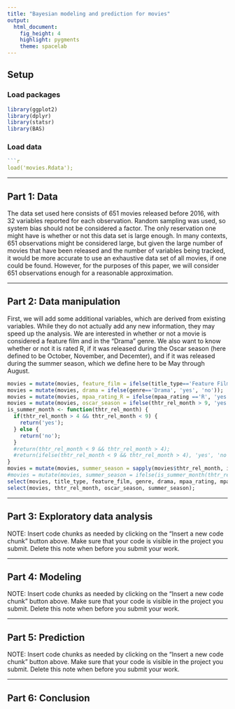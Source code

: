 ```yaml
---
title: "Bayesian modeling and prediction for movies"
output: 
  html_document: 
    fig_height: 4
    highlight: pygments
    theme: spacelab
---
```


## Setup

### Load packages

```r
library(ggplot2)
library(dplyr)
library(statsr)
library(BAS)
```

### Load data

```r


```r
load('movies.Rdata');


```



* * *

## Part 1: Data

The data set used here consists of 651 movies released before 2016, with 32 variables reported for each observation.  Random sampling was used, so system bias should not be considered a factor.  The only reservation one might have is whether or not this data set is large enough.  In many contexts, 651 observations might be considered large, but given the large number of movies that have been released and the number of variables being tracked, it would be more accurate to use an exhaustive data set of all movies, if one could be found.  However, for the purposes of this paper, we will consider 651 observations enough for a reasonable approximation.

* * *

## Part 2: Data manipulation
First, we will add some additional variables, which are derived from existing variables.  While they do not actually add any new information, they may speed up the analysis.  We are interested in whether or not a movie is considered a feature film and in the "Drama" genre.  We also want to know whether or not it is rated R, if it was released during the Oscar season (here defined to be October, November, and Decemter), and if it was released during the summer season, which we define here to be May through August.


```r
movies = mutate(movies, feature_film = ifelse(title_type=='Feature Film', 'yes', 'no'));
movies = mutate(movies, drama = ifelse(genre=='Drama', 'yes', 'no'));
movies = mutate(movies, mpaa_rating_R = ifelse(mpaa_rating =='R', 'yes', 'no'));
movies = mutate(movies, oscar_season = ifelse(thtr_rel_month > 9, 'yes', 'no'))
is_summer_month <- function(thtr_rel_month) {
  if(thtr_rel_month > 4 && thtr_rel_month < 9) { 
    return('yes');
  } else { 
    return('no');
  }
  #return(thtr_rel_month < 9 && thtr_rel_month > 4);
  #return(ifelse(thtr_rel_month < 9 && thtr_rel_month > 4), 'yes', 'no');  the ifelse statement does not like this
}
movies = mutate(movies, summer_season = sapply(movies$thtr_rel_month, is_summer_month))
#movies = mutate(movies, summer_season = ifelse(is_summer_month(thtr_rel_month), 'yes', 'no'));  This produces all nos
select(movies, title_type, feature_film, genre, drama, mpaa_rating, mpaa_rating_R, thtr_rel_month, oscar_season, summer_season);
select(movies, thtr_rel_month, oscar_season, summer_season);
```

* * *

## Part 3: Exploratory data analysis

NOTE: Insert code chunks as needed by clicking on the "Insert a new code chunk" 
button above. Make sure that your code is visible in the project you submit. 
Delete this note when before you submit your work.

* * *

## Part 4: Modeling

NOTE: Insert code chunks as needed by clicking on the "Insert a new code chunk" 
button above. Make sure that your code is visible in the project you submit. 
Delete this note when before you submit your work.

* * *

## Part 5: Prediction

NOTE: Insert code chunks as needed by clicking on the "Insert a new code chunk" 
button above. Make sure that your code is visible in the project you submit. 
Delete this note when before you submit your work.

* * *

## Part 6: Conclusion

